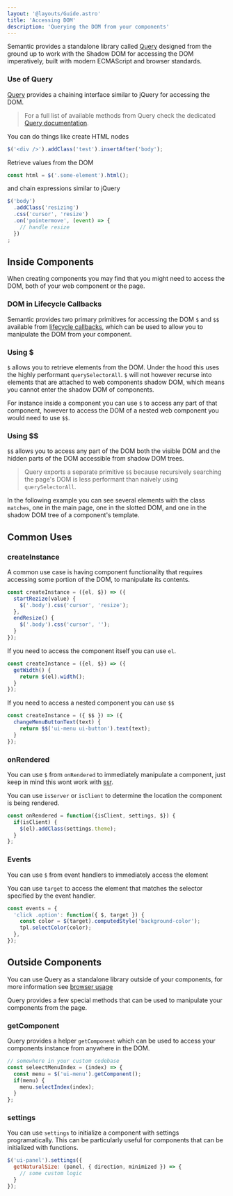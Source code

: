 ```yaml
---
layout: '@layouts/Guide.astro'
title: 'Accessing DOM'
description: 'Querying the DOM from your components'
---
```



Semantic provides a standalone library called [Query](/query) designed from the ground up to work with the Shadow DOM for accessing the DOM imperatively, built with modern ECMAScript and browser standards.

### Use of Query

[Query](/query) provides a chaining interface similar to jQuery for accessing the DOM.

> For a full list of available methods from Query check the dedicated [Query documentation](/query).

You can do things like create HTML nodes
```javascript
$('<div />').addClass('test').insertAfter('body');
```

Retrieve values from the DOM
```javascript
const html = $('.some-element').html();
```

and chain expressions similar to jQuery
```javascript
$('body')
  .addClass('resizing')
  .css('cursor', 'resize')
  .on('pointermove', (event) => {
    // handle resize
  })
;
```

## Inside Components

When creating components you may find that you might need to access the DOM, both of your web component or the page.

### DOM in Lifecycle Callbacks

Semantic provides two primary primitives for accessing the DOM `$` and `$$` available from [lifecycle callbacks](/components/lifecycle#callback-arguments), which can be used to allow you to manipulate the DOM from your component.


### Using $

`$` allows you to retrieve elements from the DOM. Under the hood this uses the highly performant `querySelectorAll`. `$` will not however recurse into elements that are attached to web components shadow DOM, which means you cannot enter the shadow DOM of components.

For instance inside a component you can use `$` to access any part of that component, however to access the DOM of a nested web component you would need to use `$$`.

### Using $$

`$$` allows you to access any part of the DOM both the visible DOM and the hidden parts of the DOM accessible from shadow DOM trees.

> Query exports a separate primitive `$$` because recursively searching the page's DOM is less performant than naively using `querySelectorAll`.

In the following example you can see several elements with the class `matches`, one in the main page, one in the slotted DOM, and one in the shadow DOM tree of a component's template.

<PlaygroundExample id="shadow-dom" direction="horizontal"></PlaygroundExample>

## Common Uses

### createInstance

A common use case is having component functionality that requires accessing some portion of the DOM, to manipulate its contents.

```javascript
const createInstance = ({el, $}) => ({
  startRezize(value) {
    $('.body').css('cursor', 'resize');
  },
  endResize() {
    $('.body').css('cursor', '');
  }
});
```

If you need to access the component itself you can use `el`.

```javascript
const createInstance = ({el, $}) => ({
  getWidth() {
    return $(el).width();
  }
});
```

If you need to access a nested component you can use `$$`

```javascript
const createInstance = ({ $$ }) => ({
  changeMenuButtonText(text) {
    return $$('ui-menu ui-button').text(text);
  }
});
```

### onRendered

You can use `$` from `onRendered` to immediately manipulate a component, just keep in mind this wont work with [ssr](/ssr).

You can use `isServer` or `isClient` to determine the location the component is being rendered.

```javascript
const onRendered = function({isClient, settings, $}) {
  if(isClient) {
    $(el).addClass(settings.theme);
  }
};
```


### Events

You can use `$` from event handlers to immediately access the element


You can use `target` to access the element that matches the selector specified by the event handler.
```javascript
const events = {
  'click .option': function({ $, target }) {
    const color = $(target).computedStyle('background-color');
    tpl.selectColor(color);
  },
});
```


## Outside Components

You can use Query as a standalone library outside of your components, for more information see [browser usage](/query#browser)

Query provides a few special methods that can be used to manipulate your components from the page.

### getComponent

Query provides a helper `getComponent` which can be used to access your components instance from anywhere in the DOM.


```javascript
// somewhere in your custom codebase
const seleectMenuIndex = (index) => {
  const menu = $('ui-menu').getComponent();
  if(menu) {
    menu.selectIndex(index);
  }
};
```

### settings

You can use `settings` to initialize a component with settings programatically. This can be particularly useful for components that can be initialized with functions.

```javascript
$('ui-panel').settings({
  getNaturalSize: (panel, { direction, minimized }) => {
    // some custom logic
  }
});
```





